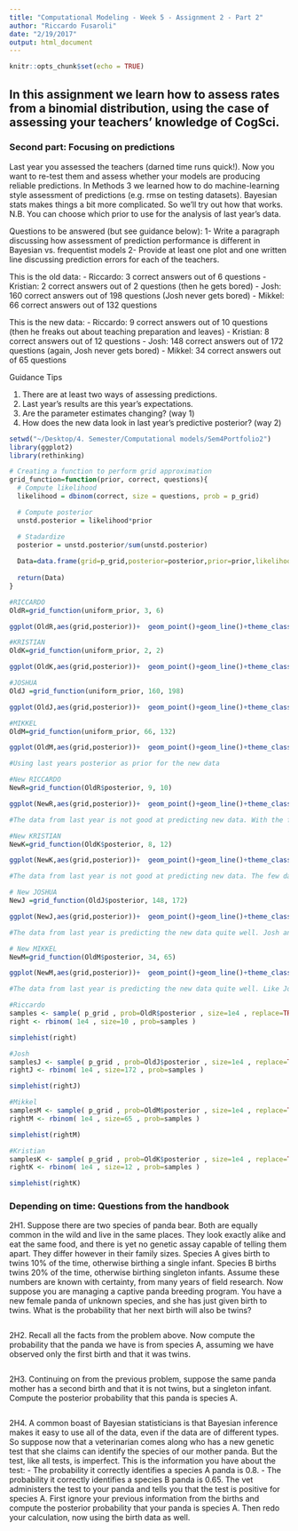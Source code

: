 ```yaml
---
title: "Computational Modeling - Week 5 - Assignment 2 - Part 2"
author: "Riccardo Fusaroli"
date: "2/19/2017"
output: html_document
---
```


```r
knitr::opts_chunk$set(echo = TRUE)
```

## In this assignment we learn how to assess rates from a binomial distribution, using the case of assessing your teachers' knowledge of CogSci.

### Second part: Focusing on predictions

Last year you assessed the teachers (darned time runs quick!). Now you want to re-test them and assess whether your models are producing reliable predictions. In Methods 3 we learned how to do machine-learning style assessment of predictions (e.g. rmse on testing datasets). Bayesian stats makes things a bit more complicated. So we'll try out how that works. N.B. You can choose which prior to use for the analysis of last year's data.

Questions to be answered (but see guidance below):
1- Write a paragraph discussing how assessment of prediction performance is different in Bayesian vs. frequentist models
2- Provide at least one plot and one written line discussing prediction errors for each of the teachers.

This is the old data:
- Riccardo: 3 correct answers out of 6 questions
- Kristian: 2 correct answers out of 2 questions (then he gets bored)
- Josh: 160 correct answers out of 198 questions (Josh never gets bored)
- Mikkel: 66 correct answers out of 132 questions

This is the new data:
- Riccardo: 9 correct answers out of 10 questions (then he freaks out about teaching preparation and leaves)
- Kristian: 8 correct answers out of 12 questions
- Josh: 148 correct answers out of 172 questions (again, Josh never gets bored)
- Mikkel: 34 correct answers out of 65 questions

Guidance Tips

1. There are at least two ways of assessing predictions.
2. Last year's results are this year's expectations.
3. Are the parameter estimates changing? (way 1)
4. How does the new data look in last year's predictive posterior? (way 2)


```r

setwd("~/Desktop/4. Semester/Computational models/Sem4Portfolio2")
library(ggplot2)
library(rethinking)

# Creating a function to perform grid approximation
grid_function=function(prior, correct, questions){
  # Compute likelihood
  likelihood = dbinom(correct, size = questions, prob = p_grid)

  # Compute posterior 
  unstd.posterior = likelihood*prior

  # Stadardize
  posterior = unstd.posterior/sum(unstd.posterior)
  
  Data=data.frame(grid=p_grid,posterior=posterior,prior=prior,likelihood=likelihood)
  
  return(Data)
}

#RICCARDO
OldR=grid_function(uniform_prior, 3, 6)

ggplot(OldR,aes(grid,posterior))+  geom_point()+geom_line()+theme_classic()+  geom_line(aes(grid,prior/dens),color='red')+  xlab("Knowledge of CogSci")+ ylab("posterior probability") + ggtitle("Riccardo")

#KRISTIAN
OldK=grid_function(uniform_prior, 2, 2)

ggplot(OldK,aes(grid,posterior))+  geom_point()+geom_line()+theme_classic()+  geom_line(aes(grid,prior/dens),color='red')+  xlab("Knowledge of CogSci")+ ylab("posterior probability") + ggtitle("Kristian")

#JOSHUA
OldJ =grid_function(uniform_prior, 160, 198)

ggplot(OldJ,aes(grid,posterior))+  geom_point()+geom_line()+theme_classic()+  geom_line(aes(grid,prior/dens),color='red')+  xlab("Knowledge of CogSci")+ ylab("posterior probability") + ggtitle("Josh")

#MIKKEL
OldM=grid_function(uniform_prior, 66, 132)

ggplot(OldM,aes(grid,posterior))+  geom_point()+geom_line()+theme_classic()+  geom_line(aes(grid,prior/dens),color='red')+  xlab("Knowledge of CogSci")+ ylab("posterior probability") + ggtitle("Mikkel")

#Using last years posterior as prior for the new data

#New RICCARDO
NewR=grid_function(OldR$posterior, 9, 10)

ggplot(NewR,aes(grid,posterior))+  geom_point()+geom_line()+theme_classic()+  geom_line(aes(grid,prior),color='red')+  xlab("Knowledge of CogSci")+ ylab("posterior probability") + ggtitle("Riccardo")

#The data from last year is not good at predicting new data. With the few datapoints from last year, it left much uncertainty. The new data implies Riccardo to be better than chance, which was the assumption from last year.

#New KRISTIAN
NewK=grid_function(OldK$posterior, 8, 12)

ggplot(NewK,aes(grid,posterior))+  geom_point()+geom_line()+theme_classic()+  geom_line(aes(grid,prior),color='red')+  xlab("Knowledge of CogSci")+ ylab("posterior probability") + ggtitle("Kristian")

#The data from last year is not good at predicting new data. The few datapoints from last year left much uncertainty. The new data gives a more certain estimate of Kristians actual knowledge of cog-sci. 

# New JOSHUA
NewJ =grid_function(OldJ$posterior, 148, 172)

ggplot(NewJ,aes(grid,posterior))+  geom_point()+geom_line()+theme_classic()+  geom_line(aes(grid,prior),color='red')+  xlab("Knowledge of CogSci")+ ylab("posterior probability") + ggtitle("Josh")

#The data from last year is predicting the new data quite well. Josh answered many questions last year, which gave a more certain estimate. The new data lies close the what whas expected. The new data has both increased the probability of Joshua's knowledge of cog-sci to be well above chance, as well as increased percentage of actual knowledge of cog-sci.

# New MIKKEL
NewM=grid_function(OldM$posterior, 34, 65)

ggplot(NewM,aes(grid,posterior))+  geom_point()+geom_line()+theme_classic()+  geom_line(aes(grid,prior),color='red')+  xlab("Knowledge of CogSci")+ ylab("posterior probability") + ggtitle("Mikkel")

#The data from last year is predicting the new data quite well. Like Joshua, Mikkel answered a lot of questions last year. The new data confirms the assumption, that Mikkel's knowledge of cog-sci is around chance level. The uncertainty has decreased a tiny bit. 

#Riccardo
samples <- sample( p_grid , prob=OldR$posterior , size=1e4 , replace=TRUE )
right <- rbinom( 1e4 , size=10 , prob=samples ) 

simplehist(right)

#Josh
samplesJ <- sample( p_grid , prob=OldJ$posterior , size=1e4 , replace=TRUE )
rightJ <- rbinom( 1e4 , size=172 , prob=samples ) 

simplehist(rightJ)

#Mikkel
samplesM <- sample( p_grid , prob=OldM$posterior , size=1e4 , replace=TRUE )
rightM <- rbinom( 1e4 , size=65 , prob=samples ) 

simplehist(rightM)

#Kristian
samplesK <- sample( p_grid , prob=OldK$posterior , size=1e4 , replace=TRUE )
rightK <- rbinom( 1e4 , size=12 , prob=samples ) 

simplehist(rightK)
```

### Depending on time: Questions from the handbook
2H1. Suppose there are two species of panda bear. Both are equally common in the wild and live in the same places. They look exactly alike and eat the same food, and there is yet no genetic assay capable of telling them apart. They differ however in their family sizes. Species A gives birth to twins 10% of the time, otherwise birthing a single infant. Species B births twins 20% of the time, otherwise birthing singleton infants. Assume these numbers are known with certainty, from many years of field research.
Now suppose you are managing a captive panda breeding program. You have a new female panda of unknown species, and she has just given birth to twins. What is the probability that her next birth will also be twins?

```r

```

2H2. Recall all the facts from the problem above. Now compute the probability that the panda we have is from species A, assuming we have observed only the first birth and that it was twins.

```r

```

2H3. Continuing on from the previous problem, suppose the same panda mother has a second birth and that it is not twins, but a singleton infant. Compute the posterior probability that this panda is species A.

```r

```

2H4. A common boast of Bayesian statisticians is that Bayesian inference makes it easy to use all of the data, even if the data are of different types. So suppose now that a veterinarian comes along who has a new genetic test that she claims can identify the species of our mother panda. But the test, like all tests, is imperfect. This is the information you have about the test:
- The probability it correctly identifies a species A panda is 0.8.
- The probability it correctly identifies a species B panda is 0.65.
The vet administers the test to your panda and tells you that the test is positive for species A. First ignore your previous information from the births and compute the posterior probability that your panda is species A. Then redo your calculation, now using the birth data as well.

```r

```
